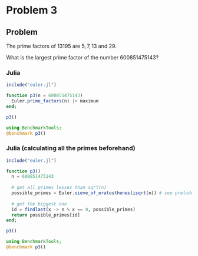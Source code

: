 # Problem 3 {.unnumbered}

::: {.callout-note icon=false}
## Problem
  
<p>The prime factors of $13195$ are $5, 7, 13$ and $29$.</p>
<p>What is the largest prime factor of the number $600851475143$?</p>
:::

### Julia

```julia
include("euler.jl")

function p3(n = 600851475143)
  Euler.prime_factors(n) |> maximum
end;

p3()
```  

```julia
using BenchmarkTools;
@benchmark p3()
```


### Julia (calculating all the primes beforehand)

```julia
include("euler.jl")

function p3()
  n = 600851475143
  
  # get all primes lesses than sqrt(n)
  possible_primes = Euler.sieve_of_eratosthenes(isqrt(n)) # see prelude
  
  # get the biggest one
  id = findlast(x -> n % x == 0, possible_primes)    
  return possible_primes[id]
end;

p3()
```

```julia
using BenchmarkTools;
@benchmark p3()
```
